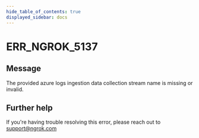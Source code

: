 ```yaml
---
hide_table_of_contents: true
displayed_sidebar: docs
---
```



# ERR_NGROK_5137

## Message

The provided azure logs ingestion data collection stream name is missing or invalid.

<ErrorDetails error="err_ngrok_5137" />

## Further help

If you're having trouble resolving this error, please reach out to [support@ngrok.com](mailto:support@ngrok.com?subject=Help%20with%20ERR_NGROK_5137)
